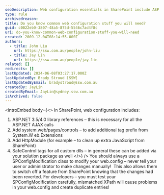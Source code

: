 ```yaml
---
seoDescription: Web configuration essentials in SharePoint include ASP.NET library references, system.web/pages/controls additions, HTTP modules, and safe control tags for custom DLLs.
type: rule
archivedreason:
title: Do you know common web configuration stuff you will need?
guid: c0022eb0-3807-48a5-875d-5546c7ad4f8c
uri: do-you-know-common-web-configuration-stuff-you-will-need
created: 2009-12-04T08:14:55.000Z
authors:
  - title: John Liu
    url: https://ssw.com.au/people/john-liu
  - title: Jay Lin
    url: https://ssw.com.au/people/jay-lin
related: []
redirects: []
lastUpdated: 2024-06-08T03:27:17.000Z
lastUpdatedBy: Brady Stroud [SSW]
lastUpdatedByEmail: bradystroud@ssw.com.au
createdBy: JayLin
createdByEmail: JayLin@sydney.ssw.com.au
isArchived: false
---
```


<introEmbed
  body={<>
In SharePoint, web configuration includes:

1. ASP.NET 3.5/4.0 library references – this is necessary for all the ASP.NET AJAX calls
2. Add system.web/pages/controls – to add additional tag prefix from System.W eb.Extensions
3. Add HttpModule (for example – to clean up extra JavaScript from SharePoint)
4. SafeControl tags for all custom dlls – in general these can be added via your solution package as well
  </>}
/>
You should always use a SPConfigModification class to modify your web.config – never tell your user or administrator to make changes manually!  This also allows them to switch off a feature from SharePoint knowing that the changes had been reverted.
For developers – you must test your SPConfigModification carefully, mismatched XPath will cause problems in your web.config and create duplicate entries!
